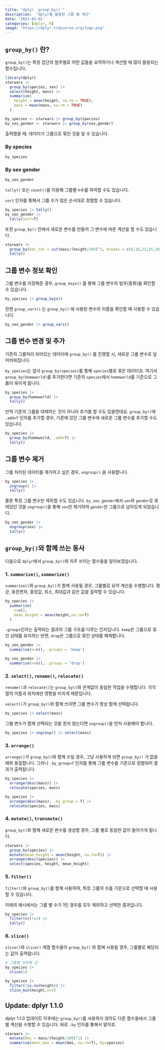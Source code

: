 ```yaml
---
title: "dplyr `group_by()`"
description:  "dplyr를 활용한 그룹 별 계산"
date: '2023-02-01'
categories: [dplyr, R]
image: "https://dplyr.tidyverse.org/logo.png"
---
```


## `group_by()` 란?

`group_by()`는 특정 집단의 범주별로 어떤 값들을 요약하거나 계산할 때 많이 활용되는 함수입니다.

```r
library(dplyr)
starwars |> 
  group_by(species, sex) |> 
  select(height, mass) |> 
  summarise(
    height = mean(height, na.rm = TRUE),
    mass = mean(mass, na.rm = TRUE)
  )
```

```r
by_species <- starwars |> group_by(species)
by_sex_gender <- starwars |> group_by(sex,gender)
```

출력했을 때, 데이터가 그룹으로 묶인 것을 알 수 있습니다.

::: panel-tabset
### By species

```r
by_species
```

### By sex gender

```r
by_sex_gender
```
:::

`tally()` 또는 `count()`를 이용해 그룹별 n수를 파악할 수도 있습니다.

`sort` 인자를 통해서 그룹 수가 많은 순서대로 정렬할 수 있습니다.

```r
by_species |> tally()
by_sex_gender |> 
  tally(sort=T)
```

또한 `group_by()` 안에서 새로운 변수를 만들어 그 변수에 따른 계산을 할 수도 있습니다.

```r
starwars |> 
  group_by(bmi_cat = cut(mass/(height/100)^2, breaks = c(0,18,23,25,30,Inf))) |> 
  tally()
```

## 그룹 변수 정보 확인

그룹 변수를 지정해준 경우, `group_keys()` 를 통해 그룹 변수의 범주(종류)를 확인할 수 있습니다.

```r
by_species |> group_keys()
```

한편 `group_vars()` 는 `group_by()` 에 사용된 변수의 이름을 확인할 때 사용할 수 있습니다.

```r
by_sex_gender |> group_vars()
```

## 그룹 변수 변경 및 추가

기존의 그룹처리 되어있는 데이터에 `group_by()` 를 진행할 시, 새로운 그룹 변수로 덮어씌워집니다.

`by_species`는 앞서 `group_by(species)`를 통해 `species`별로 묶은 데이터죠. 여기서 `group_by(homeworld)`를 추가한다면 기존의 `species`에서 `homeworld`를 기준으로 그룹이 묶이게 됩니다.

```r
by_species |> 
  group_by(homeworld) |> 
  tally()
```

만약 기존의 그룹을 대체하는 것이 아니라 추가를 할 수도 있을텐데요. `group_by()`에 `.add=T` 인자를 추가할 경우, 기존에 있던 그룹 변수에 새로운 그룹 변수를 추가할 수도 있습니다.

```r
by_species |> 
  group_by(homeworld, .add=T) |> 
  tally()
```

## 그룹 변수 제거

그룹 처리된 데이터를 제거하고 싶은 경우, `ungroup()` 을 사용합니다.

```r
by_species |> 
  ungroup() |> 
  tally()
```

물론 특정 그룹 변수만 제외할 수도 있습니다. `by_sex_gender`에서 `sex`와 `gender`로 묶여있던 것을 `ungroup()`을 통해 `sex`만 제거하여 `gender`만 그룹으로 남아있게 되었습니다.

```r
by_sex_gender |> 
  ungroup(sex) |> 
  tally()
```

## `group_by()`와 함께 쓰는 동사

다음으로 `dplyr`에서 `group_by()`와 자주 쓰이는 함수들을 알아보겠습니다.

### 1. `summarise()`, `summarize()`

`summarise()`와 `group_by()`가 함께 사용될 경우, 그룹별로 요약 계산을 수행합니다. 평균, 표준편차, 중앙값, 최소, 최대값과 같은 값을 출력할 수 있습니다.

```r
by_species |> 
  summarise(
    n=n(),
    mean_height = mean(height,na.rm=T)
  )
```

`.groups`인자는 출력되는 결과의 그룹 구조를 다루는 인자입니다. `keep`은 그룹으로 묶인 상태를 유지하는 반면, `drop`은 그룹으로 묶인 상태를 해제합니다.

```r
by_sex_gender |> 
  summarise(n=n(), .groups = 'keep')

by_sex_gender |> 
  summarise(n=n(), .groups = 'drop')
```

### 2. `select()`, `rename()`, `relocate()`

`rename()`과 `relocate()`는 `group_by()`와 관계없이 동일한 작업을 수행합니다. 각각 열의 이름과 위치에만 영향을 미치게 때문입니다.

`select()`가 `group_by()`와 함께 쓰이면 그룹 변수가 항상 함께 선택됩니다.

```r
by_species |> select(mass)
```

그룹 변수가 함께 선택되는 것을 원치 않는다면 `ungroup()`을 먼저 사용해야 합니다.

```r
by_species |> ungroup() |> select(mass)
```

### 3. `arrange()`

`arrange()`가 `group_by()`와 함께 쓰일 경우, 그냥 사용하게 되면 `group_by()` 가 없을 때와 동일합니다. 그러나 `.by_group=T` 인자를 통해 그룹 변수를 기준으로 정렬되어 결과가 출력됩니다.

```r
by_species |> 
  arrange(desc(mass)) |> 
  relocate(species, mass)

by_species |> 
  arrange(desc(mass), .by_group = T) |> 
  relocate(species, mass)

```

### 4. `mutate()`, `transmute()`

`group_by()`와 함께 새로운 변수를 생성할 경우, 그룹 별로 동일한 값이 들어가게 됩니다.

```r
starwars |> 
  group_by(species) |> 
  mutate(mean_height = mean(height, na.rm=T)) |> 
  arrange(desc(species)) |> 
  select(species, height, mean_height)
```

### 5. `filter()`

`filter()`와 `group_by()`를 함께 사용하여, 특정 그룹의 수를 기준으로 선택할 때 사용할 수 있습니다.

아래의 예시에서는 그룹 별 수가 1인 경우를 모두 제외하고 선택한 결과입니다.

```r
by_species |> 
  filter(n()!=1) |> 
  tally()
```

### 6. `slice()`

`slice()`와 `slice()` 계열 함수들이 `group_by()` 와 함께 사용될 경우, 그룹별로 해당되는 값이 출력됩니다.

```r
# 그룹별 첫번째 값 
by_species |> 
  slice(1) 

by_species |>
  filter(!is.na(height)) |> 
  slice_min(height,n=2)
```

## Update: dplyr 1.1.0

dplyr 1.1.0 업데이트 이후에는 `group_by()`를 사용하지 않아도 다른 함수들에서 그룹 별 계산을 수행할 수 있습니다. 바로 `.by` 인자를 통해서 말이죠.

```r
starwars |> 
  mutate(bmi = mass/(height/100)^2) |> 
  summarise(mean_bmi = mean(bmi, na.rm=T),.by=species)
```
